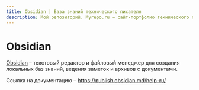 ```yaml
---
title: Obsidian | База знаний технического писателя
description: Мой репозиторий. Myrepo.ru – сайт-портфолио технического писателя
---
```


# Obsidian

[Obsidian](https://obsidian.md/) – текстовый редактор и файловый менеджер для создания локальных баз знаний, ведения заметок и архивов с документами.

Ссылка на документацию – https://publish.obsidian.md/help-ru/
